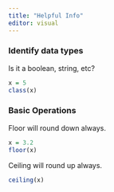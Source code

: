 ```yaml
---
title: "Helpful Info"
editor: visual
---
```


### Identify data types

Is it a boolean, string, etc?

```r
x = 5
class(x)
```
### Basic Operations
Floor will round down always.
```r
x = 3.2
floor(x)
```
Ceiling will round up always.
```r
ceiling(x)
```

